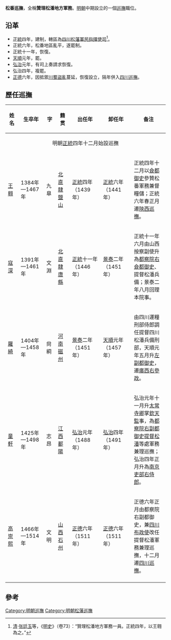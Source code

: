 '''松番巡撫'''，全稱'''贊理松潘地方軍務'''。[[明朝|明朝]]中期設立的一個[[巡撫|巡撫]]職位。

==沿革==
* [[正统_(年号)|正統]]四年，建制，轄區為[[四川|四川]][[松藩軍民指揮使司|松藩軍民指揮使司]]<ref>[[清|清]]·[[张廷玉|张廷玉]]等，《[[明史|明史]]》（卷73）：“贊理松潘地方軍務一員。正統四年，以王翱為之。”</ref>。
* 正統六年，松番地區亂平，遂罷制。
* 正統十一年，恢復。
* [[天顺_(明朝)|天順]]元年，罷。
* [[弘治|弘治]]元年，有司上奏請求恢復。
* 弘治四年，複罷。
* [[正德_(明朝)|正德]]六年，因抵禦[[川蜀盜亂|川蜀盜亂]]蔓延，恢復設立，隔年併入[[四川巡撫|四川巡撫]]。

== 歷任巡撫 ==
{| cellpadding="4" cellspacing="0" style="margin: 0 0 1em 1em。; border:1px solid #cccccc; text-align:center; empty-cells:show; border-collapse:collapse;" border="1"
|- bgcolor="#F2F2F2"
!width="60"|姓名||width="160"|生卒年||width="40"|字||width="80"|籍贯||width="180"|出任年||width="180"|卸任年||width="340"|备注
|-
| align ="center" colspan="7" bgcolor="#EFECD1"| 明朝[[正统_(年号)|正統]]四年十二月始設巡撫
|-
|[[王翱|王翱]]||1384年—1467年||九臯||[[北直隸|北直隸]][[盐山县|鹽山]]||[[正统_(年号)|正統]]四年（1439年）||[[正统_(年号)|正統]]六年（1441年）||正統四年十二月以[[僉都御史|僉都御史]]參贊松番軍務兼督糧儲；正統六年春正月遷[[陝西巡撫|陝西巡撫]]。
|-
|[[寇深|寇深]]||1391年—1461年||文淵||[[北直隸|北直隸]][[唐縣|唐縣]]||[[正统_(年号)|正統]]十一年（1446年）||[[景泰|景泰]]二年（1451年）||正統十一年六月由山西按察副使升為[[都察院|都察院]][[右僉都御史|右僉都御史]]、提督松潘兵備；景泰二年八月回理本院事。
|-
|[[羅綺|羅綺]]||1404年—1458年||尙綗||[[河南|河南]][[磁州|磁州]]||[[景泰|景泰]]二年（1451年）||[[天顺_(明朝)|天順]]元年（1457年）||由四川運糧刑部侍郎調任提督四川松潘兵備刑部，天順元年五月升[[左副都御史|左副都御史]]，遷[[廣西|廣西]][[右參政|右參政]]。
|-
|[[童軒|童軒]]||1425年—1498年||志昂||[[江西|江西]][[鄱陽|鄱陽]]||[[弘治|弘治]]元年（1488年）||[[弘治|弘治]]四年（1491年）||弘治元年十一月升[[太常寺卿|太常寺卿]]掌[[欽天監|欽天監]]事，為[[都察院|都察院]][[右副都御史|右副都御史]][[提督|提督]][[松潘|松潘]]等處軍務兼理巡撫；弘治四年正月升為[[南京|南京]][[吏部右侍郎|吏部右侍郎]]。
|-
|[[高崇熙|高崇熙]]||1466年—1514年||文明||[[山西|山西]][[石州|石州]]||[[正德_(明朝)|正德]]六年（1511年）||[[正德_(明朝)|正德]]六年（1511年）||正德六年正月由都察院右副都御史，兼[[四川|四川]][[布政使|布政使]]改任提督松潘軍務兼理巡撫，十二月遷[[四川巡撫|四川巡撫]]。
|-
|}

==參考==
{{reflist}}
{{明朝小作品}}
{{明朝巡撫}}
[[Category:明朝巡撫|Category:明朝巡撫]]
[[Category:明朝松藩巡撫|Category:明朝松藩巡撫]]